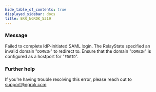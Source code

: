 ```yaml
---
hide_table_of_contents: true
displayed_sidebar: docs
title: ERR_NGROK_5319
---
```




### Message

Failed to complete IdP-initiated SAML login. The RelayState specified an invalid domain "`DOMAIN`" to redirect to. Ensure that the domain "`DOMAIN`" is configured as a hostport for "`EDGID`".

<ErrorDetails error="err_ngrok_5319" />

### Further help

If you're having trouble resolving this error, please reach out to [support@ngrok.com](mailto:support@ngrok.com?subject=Help%20with%20ERR_NGROK_5319)
